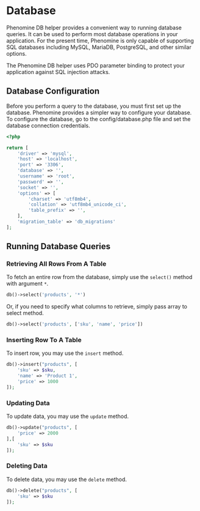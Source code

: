 
# Database

Phenomine DB helper provides a convenient way to running database queries. It can be used to perform most database operations in your application. For the present time, Phenomine is only capable of supporting SQL databases including MySQL, MariaDB, PostgreSQL, and other similar options.

The Phenomine DB helper uses PDO parameter binding to protect your application against SQL injection attacks.

## Database Configuration
Before you perform a query to the database, you must first set up the database. Phenomine provides a simpler way to configure your database. To configure the database, go to the config/database.php file and set the database connection credentials.

```php showLineNumbers filename="config/database.php" copy
<?php

return [
    'driver' => 'mysql',
    'host' => 'localhost',
    'port' => '3306',
    'database' => '',
    'username' => 'root',
    'password' => '',
    'socket' => '',
    'options' => [
        'charset' => 'utf8mb4',
        'collation' => 'utf8mb4_unicode_ci',
        'table_prefix' => '',
    ],
    'migration_table' => 'db_migrations'
];

```

## Running Database Queries
### Retrieving All Rows From A Table
To fetch an entire row from the database, simply use the `select()` method with argument `*`.

```php showLineNumbers copy
db()->select('products', '*')
```

Or, if you need to specify what columns to retrieve, simply pass array to select method.

```php showLineNumbers copy
db()->select('products', ['sku', 'name', 'price'])
```

### Inserting Row To A Table
To insert row, you may use the `insert` method.

```php showLineNumbers copy
db()->insert("products", [
    'sku' => $sku,
    'name' => 'Product 1',
    'price' => 1000
]);
```

### Updating Data
To update data, you may use the `update` method.

```php showLineNumbers copy
db()->update("products", [
    'price' => 2000
],[
    'sku' => $sku
]);
```

### Deleting Data
To delete data, you may use the `delete` method.

```php showLineNumbers copy
db()->delete("products", [
    'sku' => $sku
]);
```
